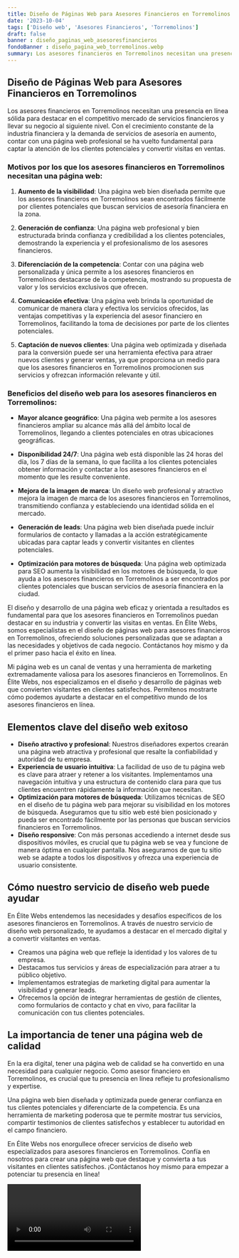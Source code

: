 ```yaml
---
title: Diseño de Páginas Web para Asesores Financieros en Torremolinos
date: '2023-10-04'
tags: ['Diseño web', 'Asesores Financieros', 'Torremolinos']
draft: false
banner : diseño_paginas_web_asesoresfinancieros
fondoBanner : diseño_pagina_web_torremolinos.webp
summary: Los asesores financieros en Torremolinos necesitan una presencia en línea sólida para destacar en el competitivo mercado de servicios financieros y llevar su negocio al siguiente nivel. Con el crecimiento constante de la industria financiera y la demanda de servicios de asesoría en aumento, contar con una página web profesional se ha vuelto fundamental para captar la atención de los clientes potenciales y convertir visitas en ventas.
---
```


## Diseño de Páginas Web para Asesores Financieros en Torremolinos

Los asesores financieros en Torremolinos necesitan una presencia en línea sólida para destacar en el competitivo mercado de servicios financieros y llevar su negocio al siguiente nivel. Con el crecimiento constante de la industria financiera y la demanda de servicios de asesoría en aumento, contar con una página web profesional se ha vuelto fundamental para captar la atención de los clientes potenciales y convertir visitas en ventas.

### Motivos por los que los asesores financieros en Torremolinos necesitan una página web:

1. **Aumento de la visibilidad**: Una página web bien diseñada permite que los asesores financieros en Torremolinos sean encontrados fácilmente por clientes potenciales que buscan servicios de asesoría financiera en la zona.

2. **Generación de confianza**: Una página web profesional y bien estructurada brinda confianza y credibilidad a los clientes potenciales, demostrando la experiencia y el profesionalismo de los asesores financieros.

3. **Diferenciación de la competencia**: Contar con una página web personalizada y única permite a los asesores financieros en Torremolinos destacarse de la competencia, mostrando su propuesta de valor y los servicios exclusivos que ofrecen.

4. **Comunicación efectiva**: Una página web brinda la oportunidad de comunicar de manera clara y efectiva los servicios ofrecidos, las ventajas competitivas y la experiencia del asesor financiero en Torremolinos, facilitando la toma de decisiones por parte de los clientes potenciales.

5. **Captación de nuevos clientes**: Una página web optimizada y diseñada para la conversión puede ser una herramienta efectiva para atraer nuevos clientes y generar ventas, ya que proporciona un medio para que los asesores financieros en Torremolinos promocionen sus servicios y ofrezcan información relevante y útil.

### Beneficios del diseño web para los asesores financieros en Torremolinos:

- **Mayor alcance geográfico**: Una página web permite a los asesores financieros ampliar su alcance más allá del ámbito local de Torremolinos, llegando a clientes potenciales en otras ubicaciones geográficas.

- **Disponibilidad 24/7**: Una página web está disponible las 24 horas del día, los 7 días de la semana, lo que facilita a los clientes potenciales obtener información y contactar a los asesores financieros en el momento que les resulte conveniente.

- **Mejora de la imagen de marca**: Un diseño web profesional y atractivo mejora la imagen de marca de los asesores financieros en Torremolinos, transmitiendo confianza y estableciendo una identidad sólida en el mercado.

- **Generación de leads**: Una página web bien diseñada puede incluir formularios de contacto y llamadas a la acción estratégicamente ubicadas para captar leads y convertir visitantes en clientes potenciales.

- **Optimización para motores de búsqueda**: Una página web optimizada para SEO aumenta la visibilidad en los motores de búsqueda, lo que ayuda a los asesores financieros en Torremolinos a ser encontrados por clientes potenciales que buscan servicios de asesoría financiera en la ciudad.

El diseño y desarrollo de una página web eficaz y orientada a resultados es fundamental para que los asesores financieros en Torremolinos puedan destacar en su industria y convertir las visitas en ventas. En Élite Webs, somos especialistas en el diseño de páginas web para asesores financieros en Torremolinos, ofreciendo soluciones personalizadas que se adaptan a las necesidades y objetivos de cada negocio. Contáctanos hoy mismo y da el primer paso hacia el éxito en línea.

<GifSeo />

<Cta />

Mi página web es un canal de ventas y una herramienta de marketing extremadamente valiosa para los asesores financieros en Torremolinos. En Élite Webs, nos especializamos en el diseño y desarrollo de páginas web que convierten visitantes en clientes satisfechos. Permítenos mostrarte cómo podemos ayudarte a destacar en el competitivo mundo de los asesores financieros en línea.

## Elementos clave del diseño web exitoso

- **Diseño atractivo y profesional**: Nuestros diseñadores expertos crearán una página web atractiva y profesional que resalte la confiabilidad y autoridad de tu empresa.
- **Experiencia de usuario intuitiva**: La facilidad de uso de tu página web es clave para atraer y retener a los visitantes. Implementamos una navegación intuitiva y una estructura de contenido clara para que tus clientes encuentren rápidamente la información que necesitan.
- **Optimización para motores de búsqueda**: Utilizamos técnicas de SEO en el diseño de tu página web para mejorar su visibilidad en los motores de búsqueda. Aseguramos que tu sitio web esté bien posicionado y pueda ser encontrado fácilmente por las personas que buscan servicios financieros en Torremolinos.
- **Diseño responsive**: Con más personas accediendo a internet desde sus dispositivos móviles, es crucial que tu página web se vea y funcione de manera óptima en cualquier pantalla. Nos aseguramos de que tu sitio web se adapte a todos los dispositivos y ofrezca una experiencia de usuario consistente.

## Cómo nuestro servicio de diseño web puede ayudar

En Élite Webs entendemos las necesidades y desafíos específicos de los asesores financieros en Torremolinos. A través de nuestro servicio de diseño web personalizado, te ayudamos a destacar en el mercado digital y a convertir visitantes en ventas.

- Creamos una página web que refleje la identidad y los valores de tu empresa.
- Destacamos tus servicios y áreas de especialización para atraer a tu público objetivo.
- Implementamos estrategias de marketing digital para aumentar la visibilidad y generar leads.
- Ofrecemos la opción de integrar herramientas de gestión de clientes, como formularios de contacto y chat en vivo, para facilitar la comunicación con tus clientes potenciales.

## La importancia de tener una página web de calidad

En la era digital, tener una página web de calidad se ha convertido en una necesidad para cualquier negocio. Como asesor financiero en Torremolinos, es crucial que tu presencia en línea refleje tu profesionalismo y expertise.

Una página web bien diseñada y optimizada puede generar confianza en tus clientes potenciales y diferenciarte de la competencia. Es una herramienta de marketing poderosa que te permite mostrar tus servicios, compartir testimonios de clientes satisfechos y establecer tu autoridad en el campo financiero.

En Élite Webs nos enorgullece ofrecer servicios de diseño web especializados para asesores financieros en Torremolinos. Confía en nosotros para crear una página web que destaque y convierta a tus visitantes en clientes satisfechos. ¡Contáctanos hoy mismo para empezar a potenciar tu presencia en línea!

<Video />

<CtaBot job='Asesores Financieros' city='Torremolinos'/>

<Gmaps query='Torremolinos+españa+maps' />